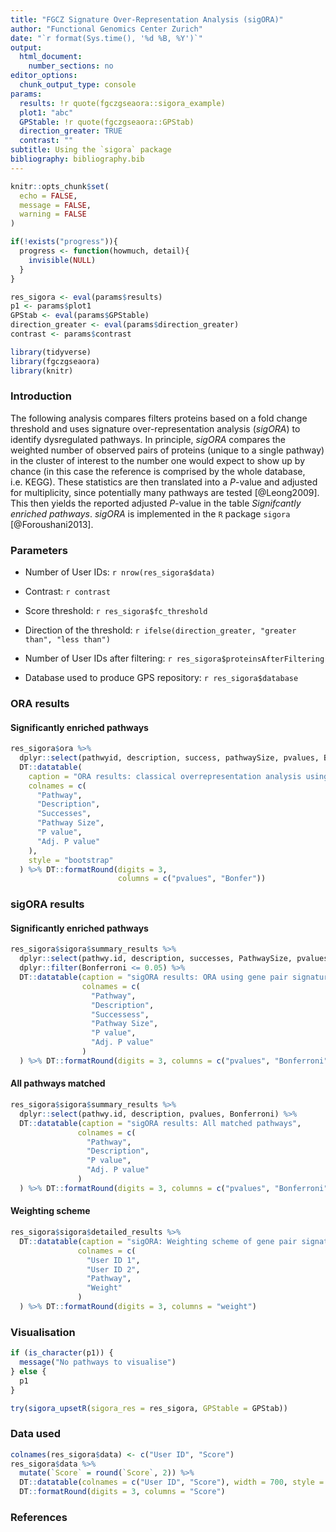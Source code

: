```yaml
---
title: "FGCZ Signature Over-Representation Analysis (sigORA)"
author: "Functional Genomics Center Zurich"
date: "`r format(Sys.time(), '%d %B, %Y')`"
output:
  html_document:
    number_sections: no
editor_options:
  chunk_output_type: console
params:
  results: !r quote(fgczgseaora::sigora_example)
  plot1: "abc"
  GPStable: !r quote(fgczgseaora::GPStab)
  direction_greater: TRUE
  contrast: ""
subtitle: Using the `sigora` package
bibliography: bibliography.bib
---
```


```r
knitr::opts_chunk$set(
  echo = FALSE,
  message = FALSE,
  warning = FALSE
)

if(!exists("progress")){
  progress <- function(howmuch, detail){
    invisible(NULL)
  }
}

res_sigora <- eval(params$results)
p1 <- params$plot1
GPStab <- eval(params$GPStable)
direction_greater <- eval(params$direction_greater)
contrast <- params$contrast

library(tidyverse)
library(fgczgseaora)
library(knitr)
```

### Introduction

The following analysis compares filters proteins based on a fold change threshold and uses signature over-representation analysis (*sigORA*) to identify dysregulated pathways. In principle, *sigORA* compares the weighted number of observed pairs of proteins (unique to a single pathway)  in the cluster of interest to the number one would expect to show up by chance (in this case the reference is comprised by the whole database, i.e. KEGG). These statistics are then translated into a *P*-value and adjusted for multiplicity, since potentially many pathways are tested [@Leong2009]. This then yields the reported adjusted *P*-value in the table *Signifcantly enriched pathways*. *sigORA* is implemented in the `R` package `sigora` [@Foroushani2013].

### Parameters

- Number of User IDs: `r nrow(res_sigora$data)`

- Contrast: `r contrast`

- Score threshold: `r res_sigora$fc_threshold`

- Direction of the threshold: `r ifelse(direction_greater, "greater than", "less than")`

- Number of User IDs after filtering: `r res_sigora$proteinsAfterFiltering`

- Database used to produce GPS repository: `r res_sigora$database`

### ORA results {.tabset .tabset-pills}

#### Significantly enriched pathways

```r
res_sigora$ora %>%
  dplyr::select(pathwyid, description, success, pathwaySize, pvalues, Bonfer) %>%
  DT::datatable(
    caption = "ORA results: classical overrepresentation analysis using Fisher's exact test",
    colnames = c(
      "Pathway",
      "Description",
      "Successes",
      "Pathway Size",
      "P value",
      "Adj. P value"
    ),
    style = "bootstrap"
  ) %>% DT::formatRound(digits = 3,
                        columns = c("pvalues", "Bonfer"))
```


### sigORA results {.tabset .tabset-pills}

#### Significantly enriched pathways


```r
res_sigora$sigora$summary_results %>% 
  dplyr::select(pathwy.id, description, successes, PathwaySize, pvalues, Bonferroni) %>% 
  dplyr::filter(Bonferroni <= 0.05) %>% 
  DT::datatable(caption = "sigORA results: ORA using gene pair signatures", 
                colnames = c(
                  "Pathway",
                  "Description",
                  "Successess",
                  "Pathway Size",
                  "P value",
                  "Adj. P value"
                )
  ) %>% DT::formatRound(digits = 3, columns = c("pvalues", "Bonferroni"))
```

#### All pathways matched

```r
res_sigora$sigora$summary_results %>% 
  dplyr::select(pathwy.id, description, pvalues, Bonferroni) %>% 
  DT::datatable(caption = "sigORA results: All matched pathways", 
               colnames = c(
                 "Pathway",
                 "Description",
                 "P value",
                 "Adj. P value"
               )
  ) %>% DT::formatRound(digits = 3, columns = c("pvalues", "Bonferroni"))
```

#### Weighting scheme

```r
res_sigora$sigora$detailed_results %>% 
  DT::datatable(caption = "sigORA: Weighting scheme of gene pair signatures used",
               colnames = c(
                 "User ID 1",
                 "User ID 2",
                 "Pathway",
                 "Weight"
               )
  ) %>% DT::formatRound(digits = 3, columns = "weight")
```

### Visualisation

```r
if (is_character(p1)) {
  message("No pathways to visualise")
} else {
  p1
}
```

```r
try(sigora_upsetR(sigora_res = res_sigora, GPStable = GPStab))
```


### Data used

```r
colnames(res_sigora$data) <- c("User ID", "Score")
res_sigora$data %>%
  mutate(`Score` = round(`Score`, 2)) %>% 
  DT::datatable(colnames = c("User ID", "Score"), width = 700, style = "bootstrap") %>%
  DT::formatRound(digits = 3, columns = "Score")
```


### References
